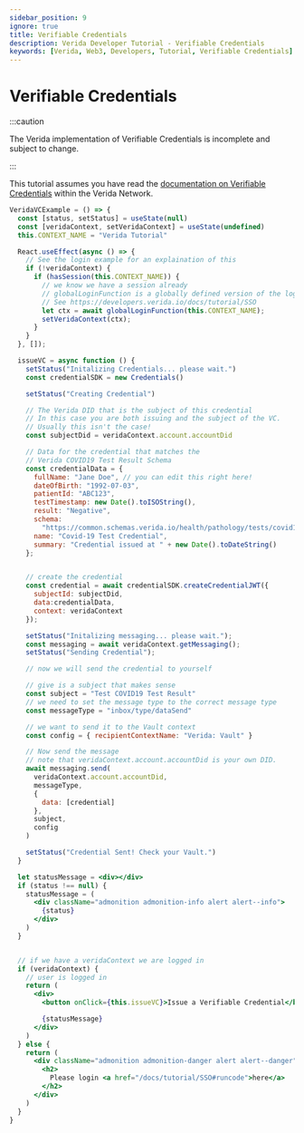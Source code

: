 ```yaml
---
sidebar_position: 9
ignore: true
title: Verifiable Credentials
description: Verida Developer Tutorial - Verifiable Credentials
keywords: [Verida, Web3, Developers, Tutorial, Verifiable Credentials]
---
```


# Verifiable Credentials

:::caution

The Verida implementation of Verifiable Credentials is incomplete and subject to change. 

:::

This tutorial assumes you have read the [documentation on Verifiable Credentials](../extensions/verifiable-credentials.md)
within the Verida Network.

```jsx live
VeridaVCExample = () => {
  const [status, setStatus] = useState(null)
  const [veridaContext, setVeridaContext] = useState(undefined)
  this.CONTEXT_NAME = "Verida Tutorial"

  React.useEffect(async () => {
    // See the login example for an explaination of this
    if (!veridaContext) {
      if (hasSession(this.CONTEXT_NAME)) {
        // we know we have a session already
        // globalLoginFunction is a globally defined version of the login function 
        // See https://developers.verida.io/docs/tutorial/SSO
        let ctx = await globalLoginFunction(this.CONTEXT_NAME);
        setVeridaContext(ctx);
      }
    }
  }, []);

  issueVC = async function () {
    setStatus("Initalizing Credentials... please wait.")
    const credentialSDK = new Credentials()

    setStatus("Creating Credential")

    // The Verida DID that is the subject of this credential
    // In this case you are both issuing and the subject of the VC.
    // Usually this isn't the case!
    const subjectDid = veridaContext.account.accountDid

    // Data for the credential that matches the
    // Verida COVID19 Test Result Schema
    const credentialData = {
      fullName: "Jane Doe", // you can edit this right here!
      dateOfBirth: "1992-07-03",
      patientId: "ABC123",
      testTimestamp: new Date().toISOString(),
      result: "Negative",
      schema:
        "https://common.schemas.verida.io/health/pathology/tests/covid19/pcr/v0.1.0/schema.json",
      name: "Covid-19 Test Credential",
      summary: "Credential issued at " + new Date().toDateString()
    };


    // create the credential
    const credential = await credentialSDK.createCredentialJWT({
      subjectId: subjectDid,
      data:credentialData,
      context: veridaContext
    });

    setStatus("Initalizing messaging... please wait.");
    const messaging = await veridaContext.getMessaging();
    setStatus("Sending Credential");

    // now we will send the credential to yourself

    // give is a subject that makes sense
    const subject = "Test COVID19 Test Result"
    // we need to set the message type to the correct message type
    const messageType = "inbox/type/dataSend"

    // we want to send it to the Vault context
    const config = { recipientContextName: "Verida: Vault" }

    // Now send the message
    // note that veridaContext.account.accountDid is your own DID. 
    await messaging.send(
      veridaContext.account.accountDid,
      messageType,
      {
        data: [credential]
      },
      subject,
      config
    )

    setStatus("Credential Sent! Check your Vault.")
  }

  let statusMessage = <div></div>
  if (status !== null) {
    statusMessage = (
      <div className="admonition admonition-info alert alert--info">
        {status}
      </div>
    )
  }


  // if we have a veridaContext we are logged in
  if (veridaContext) {
    // user is logged in
    return (
      <div>
        <button onClick={this.issueVC}>Issue a Verifiable Credential</button>

        {statusMessage}
      </div>
    )
  } else {
    return (
      <div className="admonition admonition-danger alert alert--danger">
        <h2>
          Please login <a href="/docs/tutorial/SSO#runcode">here</a>
        </h2>
      </div>
    )
  }
}
```

<!-- this is a target so we can link to the end of the code block -->

<a name="runcode">&nbsp;</a>
